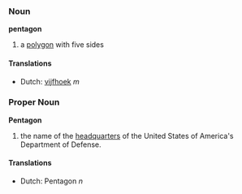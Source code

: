 ===Noun===
'''pentagon'''
#a [[polygon]] with five sides

====Translations====
*Dutch: [[vijfhoek]] ''m''

===Proper Noun===
'''Pentagon'''
#the name of the [[headquarter]]s of the United States of America's Department of Defense.

====Translations====
*Dutch: Pentagon ''n''
